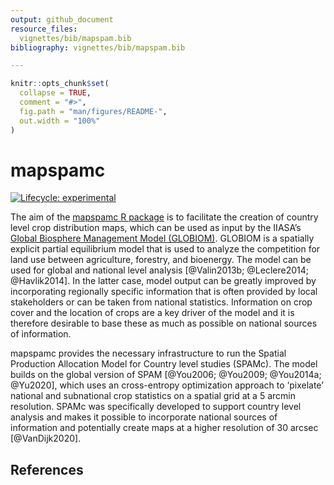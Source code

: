 ```yaml
---
output: github_document
resource_files:
  vignettes/bib/mapspam.bib
bibliography: vignettes/bib/mapspam.bib

---
```


<!-- README.md is generated from README.Rmd. Please edit that file -->

```r
knitr::opts_chunk$set(
  collapse = TRUE,
  comment = "#>",
  fig.path = "man/figures/README-",
  out.width = "100%"
)
```
# mapspamc


<!-- badges: start -->
[![Lifecycle: experimental](https://img.shields.io/badge/lifecycle-experimental-orange.svg)](https://www.tidyverse.org/lifecycle/#experimental)
<!-- badges: end -->

The aim of the [mapspamc R package](https://iiasa.github.io/mapspamc) is to facilitate the creation of country level crop distribution maps, which can be used as input by the IIASA's [Global Biosphere Management Model (GLOBIOM)](https://www.globiom.org/). GLOBIOM is a spatially explicit partial equilibrium model that is used to analyze the competition for land use between agriculture, forestry, and bioenergy. The model can be used for global and national level analysis [@Valin2013b; @Leclere2014; @Havlik2014]. In the latter case, model output can be greatly improved by incorporating regionally specific information that is often provided by local stakeholders or can be taken from national statistics. Information on crop cover and the location of crops are a key driver of the model and it is therefore desirable to base these as much as possible on national sources of information. 

mapspamc provides the necessary infrastructure to run the Spatial Production Allocation Model for Country level studies (SPAMc). The model builds on the global version of SPAM [@You2006; @You2009; @You2014a; @Yu2020], which uses an cross-entropy optimization approach to 'pixelate' national and subnational crop statistics on a spatial grid at a 5 arcmin resolution. SPAMc was specifically developed to support country level analysis and makes it possible to incorporate national sources of information and potentially create maps at a higher resolution of 30 arcsec [@VanDijk2020]. 

## References
